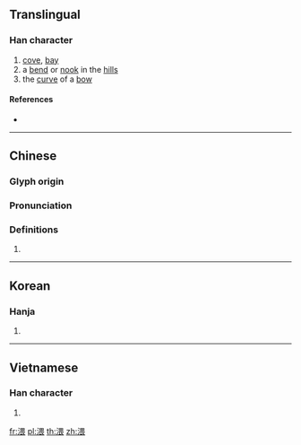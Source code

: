 {{character info/new}}
==Translingual==

===Han character===
{{Han char|rn=85|rad=水|as=09|sn=12|four=36132|canj=EWMV|ids=⿰氵畏}}

# [[cove]], [[bay]]
# a [[bend]] or [[nook]] in the [[hill]]s
# the [[curve]] of a [[bow]]

====References====
* {{Han ref|kx=0634.090|dkj=17773|dj=1041.060|hdz=31677.020|uh=6E28|ud=28200|bh=DA44|bd=55876}}

----

==Chinese==
{{zh-forms}}

===Glyph origin===
{{Han etym}}

===Pronunciation===
{{zh-pron
|m=wēi
|c=wui1
|mc=y
|oc=y
|ma=
|cat=n
}}

===Definitions===
{{zh-hanzi}}

# {{rfdef|lang=zh}}

----

==Korean==

===Hanja===
{{ko-hanja|hangeul=아|eumhun=|rv=|mr=|y=}}

# {{defn|lang=ko|sort=水09}}

----

==Vietnamese==

===Han character===
{{vi-readings|rs=水09| hanviet = hoáy}}

# {{defn|lang=vi|sort=水09}}

[[fr:渨]]
[[pl:渨]]
[[th:渨]]
[[zh:渨]]